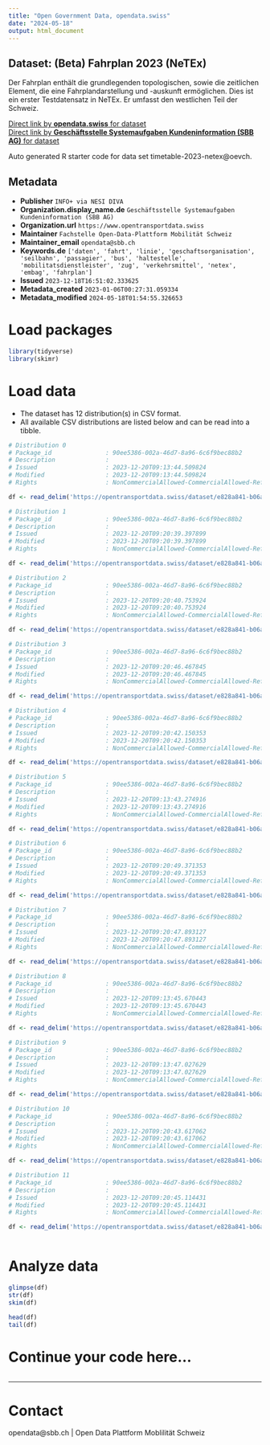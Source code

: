 ```yaml
---
title: "Open Government Data, opendata.swiss"
date: "2024-05-18"
output: html_document
---
```


## Dataset: (Beta) Fahrplan 2023 (NeTEx)

Der Fahrplan enthält die grundlegenden topologischen, sowie die zeitlichen Element, die eine Fahrplandarstellung und -auskunft ermöglichen. Dies ist ein erster Testdatensatz in NeTEx. Er umfasst den westlichen Teil der Schweiz. 


[Direct link by **opendata.swiss** for dataset](https://opendata.swiss/de/dataset/fahrplan-2023-netex-beta)<br>
[Direct link by **Geschäftsstelle Systemaufgaben Kundeninformation (SBB AG)** for dataset](https://opentransportdata.swiss/dataset/timetable-2023-netex)

Auto generated R starter code for data set timetable-2023-netex@oevch.

## Metadata

- **Publisher** `INFO+ via NESI DIVA`
- **Organization.display_name.de** `Geschäftsstelle Systemaufgaben Kundeninformation (SBB AG)`
- **Organization.url** `https://www.opentransportdata.swiss`
- **Maintainer** `Fachstelle Open-Data-Plattform Mobilität Schweiz`
- **Maintainer_email** `opendata@sbb.ch`
- **Keywords.de** `['daten', 'fahrt', 'linie', 'geschaftsorganisation', 'seilbahn', 'passagier', 'bus', 'haltestelle', 'mobilitatsdienstleister', 'zug', 'verkehrsmittel', 'netex', 'embag', 'fahrplan']`
- **Issued** `2023-12-18T16:51:02.333625`
- **Metadata_created** `2023-01-06T00:27:31.059334`
- **Metadata_modified** `2024-05-18T01:54:55.326653`


# Load packages

```r

library(tidyverse)
library(skimr)

```

# Load data

-   The dataset has 12 distribution(s) in CSV format.
-   All available CSV distributions are listed below and can be read into a tibble.

```r

# Distribution 0
# Package_id               : 90ee5386-002a-46d7-8a96-6c6f9bec88b2
# Description              : 
# Issued                   : 2023-12-20T09:13:44.509824
# Modified                 : 2023-12-20T09:13:44.509824
# Rights                   : NonCommercialAllowed-CommercialAllowed-ReferenceRequired

df <- read_delim('https://opentransportdata.swiss/dataset/e828a841-b06a-4bdf-8329-3e2ca394d8c8/resource/e3d4f004-8635-413f-9f25-a49c336ee64c/download/prod_netex_tt_1.10_che_ski_2023_oev-schweiz_readme_1_1_202311290611.csv')

# Distribution 1
# Package_id               : 90ee5386-002a-46d7-8a96-6c6f9bec88b2
# Description              : 
# Issued                   : 2023-12-20T09:20:39.397899
# Modified                 : 2023-12-20T09:20:39.397899
# Rights                   : NonCommercialAllowed-CommercialAllowed-ReferenceRequired

df <- read_delim('https://opentransportdata.swiss/dataset/e828a841-b06a-4bdf-8329-3e2ca394d8c8/resource/fd4f39df-a0a3-42b3-84f8-99c8c8cae8c0/download/prod_netex_tt_1.10_che_ski_2023_oev-schweiz_readme_1_1_202308230608.csv')

# Distribution 2
# Package_id               : 90ee5386-002a-46d7-8a96-6c6f9bec88b2
# Description              : 
# Issued                   : 2023-12-20T09:20:40.753924
# Modified                 : 2023-12-20T09:20:40.753924
# Rights                   : NonCommercialAllowed-CommercialAllowed-ReferenceRequired

df <- read_delim('https://opentransportdata.swiss/dataset/e828a841-b06a-4bdf-8329-3e2ca394d8c8/resource/75d09eff-13a9-426f-aebc-a3032f74f639/download/prod_netex_tt_1.10_che_ski_2023_oev-schweiz_readme_1_1_202308300608.csv')

# Distribution 3
# Package_id               : 90ee5386-002a-46d7-8a96-6c6f9bec88b2
# Description              : 
# Issued                   : 2023-12-20T09:20:46.467845
# Modified                 : 2023-12-20T09:20:46.467845
# Rights                   : NonCommercialAllowed-CommercialAllowed-ReferenceRequired

df <- read_delim('https://opentransportdata.swiss/dataset/e828a841-b06a-4bdf-8329-3e2ca394d8c8/resource/7e848b8d-3ab9-468d-9095-40c7d9fe4b42/download/prod_netex_tt_1.10_che_ski_2023_oev-schweiz_readme_1_1_202311010611.csv')

# Distribution 4
# Package_id               : 90ee5386-002a-46d7-8a96-6c6f9bec88b2
# Description              : 
# Issued                   : 2023-12-20T09:20:42.150353
# Modified                 : 2023-12-20T09:20:42.150353
# Rights                   : NonCommercialAllowed-CommercialAllowed-ReferenceRequired

df <- read_delim('https://opentransportdata.swiss/dataset/e828a841-b06a-4bdf-8329-3e2ca394d8c8/resource/d3211236-3edb-48b2-a2d2-9c48881d4199/download/prod_netex_tt_1.10_che_ski_2023_oev-schweiz_readme_1_1_202309060609.csv')

# Distribution 5
# Package_id               : 90ee5386-002a-46d7-8a96-6c6f9bec88b2
# Description              : 
# Issued                   : 2023-12-20T09:13:43.274916
# Modified                 : 2023-12-20T09:13:43.274916
# Rights                   : NonCommercialAllowed-CommercialAllowed-ReferenceRequired

df <- read_delim('https://opentransportdata.swiss/dataset/e828a841-b06a-4bdf-8329-3e2ca394d8c8/resource/ff355238-c00d-495e-9a44-486847ce2f31/download/prod_netex_tt_1.10_che_ski_2023_oev-schweiz_readme_1_1_202311220611.csv')

# Distribution 6
# Package_id               : 90ee5386-002a-46d7-8a96-6c6f9bec88b2
# Description              : 
# Issued                   : 2023-12-20T09:20:49.371353
# Modified                 : 2023-12-20T09:20:49.371353
# Rights                   : NonCommercialAllowed-CommercialAllowed-ReferenceRequired

df <- read_delim('https://opentransportdata.swiss/dataset/e828a841-b06a-4bdf-8329-3e2ca394d8c8/resource/8e7f7afa-f108-41ce-84d6-6637779e37f0/download/prod_netex_tt_1.10_che_ski_2023_oev-schweiz_readme_1_1_202311150611.csv')

# Distribution 7
# Package_id               : 90ee5386-002a-46d7-8a96-6c6f9bec88b2
# Description              : 
# Issued                   : 2023-12-20T09:20:47.893127
# Modified                 : 2023-12-20T09:20:47.893127
# Rights                   : NonCommercialAllowed-CommercialAllowed-ReferenceRequired

df <- read_delim('https://opentransportdata.swiss/dataset/e828a841-b06a-4bdf-8329-3e2ca394d8c8/resource/bc27f825-1e6a-45e4-8135-87f66819066e/download/prod_netex_tt_1.10_che_ski_2023_oev-schweiz_readme_1_1_202311090811.csv')

# Distribution 8
# Package_id               : 90ee5386-002a-46d7-8a96-6c6f9bec88b2
# Description              : 
# Issued                   : 2023-12-20T09:13:45.670443
# Modified                 : 2023-12-20T09:13:45.670443
# Rights                   : NonCommercialAllowed-CommercialAllowed-ReferenceRequired

df <- read_delim('https://opentransportdata.swiss/dataset/e828a841-b06a-4bdf-8329-3e2ca394d8c8/resource/f5b12ce5-84d5-4a97-9d5c-f039d5aff3c8/download/prod_netex_tt_1.10_che_ski_2023_oev-schweiz_readme_1_1_202312060612.csv')

# Distribution 9
# Package_id               : 90ee5386-002a-46d7-8a96-6c6f9bec88b2
# Description              : 
# Issued                   : 2023-12-20T09:13:47.027629
# Modified                 : 2023-12-20T09:13:47.027629
# Rights                   : NonCommercialAllowed-CommercialAllowed-ReferenceRequired

df <- read_delim('https://opentransportdata.swiss/dataset/e828a841-b06a-4bdf-8329-3e2ca394d8c8/resource/8036e8e8-3bc6-4a7d-9c31-aaa55df039a4/download/prod_netex_tt_1.10_che_ski_2023_oev-schweiz_readme_1_1_202312130612.csv')

# Distribution 10
# Package_id               : 90ee5386-002a-46d7-8a96-6c6f9bec88b2
# Description              : 
# Issued                   : 2023-12-20T09:20:43.617062
# Modified                 : 2023-12-20T09:20:43.617062
# Rights                   : NonCommercialAllowed-CommercialAllowed-ReferenceRequired

df <- read_delim('https://opentransportdata.swiss/dataset/e828a841-b06a-4bdf-8329-3e2ca394d8c8/resource/8c41c771-d45d-4fee-a2d5-110e71a8ac05/download/prod_netex_tt_1.10_che_ski_2023_oev-schweiz_readme_1_1_202309130609.csv')

# Distribution 11
# Package_id               : 90ee5386-002a-46d7-8a96-6c6f9bec88b2
# Description              : 
# Issued                   : 2023-12-20T09:20:45.114431
# Modified                 : 2023-12-20T09:20:45.114431
# Rights                   : NonCommercialAllowed-CommercialAllowed-ReferenceRequired

df <- read_delim('https://opentransportdata.swiss/dataset/e828a841-b06a-4bdf-8329-3e2ca394d8c8/resource/3930007c-3df4-48d7-8187-8c1acda1ff42/download/prod_netex_tt_1.10_che_ski_2023_oev-schweiz_readme_1_1_202310251110.csv')



```

# Analyze data

```r

glimpse(df)
str(df)
skim(df)

head(df)
tail(df)

```

# Continue your code here...

```r

```

------------------------------------------------------------------------

# Contact

opendata@sbb.ch | Open Data Plattform Moblilität Schweiz
